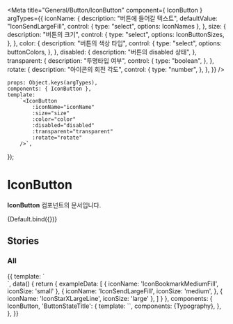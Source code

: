 
<Meta
    title="General/Button/IconButton"
    component={ IconButton }
    argTypes={{
        iconName: {
            description: "버튼에 들어갈 텍스트",
            defaultValue: "IconSendLargeFill",
            control: {
                type: "select",
                options: IconNames
            },
        },
        size: {
            description: "버튼의 크기",
            control: {
                type: "select",
                options: IconButtonSizes,
            },
        },
        color: {
            description: "버튼의 색상 타입",
            control: {
                type: "select",
                options: buttonColors,
            },
        },
        disabled: {
            description: "버튼의 disabled 상태",
        },
        transparent: {
            description: "투명타입 여부",
            control: {
                type: "boolean",
            },
        },
        rotate: {
            description: "아이콘의 회전 각도",
            control: {
                type: "number",
            },
        },
    }}
/>

    props: Object.keys(argTypes),
    components: { IconButton },
    template:
        `<IconButton
            :iconName="iconName"
            :size="size"
            :color="color"
            :disabled="disabled"
            :transparent="transparent"
            :rotate="rotate"
        />`,
});

# IconButton

**IconButton** 컴포넌트의 문서입니다.

<Story name="Default" height="100px">
    {Default.bind({})}
</Story>

<ArgsTable story="Default" />

## Stories
### All
<Canvas>
    <Story name="All" height="100px">
        {{
            template: `
                <div>
                      <template v-for="(item, index) in exampleData">
                        <div class="flex mb-10">
                            <IconButton :icon-name="item.iconName" :size="item.iconSize" class="mr-10"/>
                            <IconButton :icon-name="item.iconName" :size="item.iconSize" class="hover-test mr-10"/>
                            <IconButton :icon-name="item.iconName" :size="item.iconSize" transparent class="hover-test mr-10"/>
                            <IconButton :icon-name="item.iconName" :size="item.iconSize" disabled class="mr-10"/>
                        </div>
                      </template>
                </div>
            `,
            data() {
                return {
                    exampleData: [
                        {
                            iconName: 'IconBookmarkMediumFill',
                            iconSize: 'small'
                        },
                        {
                            iconName:  'IconSendLargeFill',
                            iconSize: 'medium',
                        },
                        {
                            iconName:  'IconStarXLargeLine',
                            iconSize: 'large'
                        },
                    ]
                }
            },
            components: { IconButton,
                'ButtonStateTitle': {
                    template: `<Typography type="body2" color="gray400" class="mb-10" style="min-width: 70px"><slot/></Typography>`,
                    components: {Typography},
                },
            },
        }}
    </Story>
</Canvas>